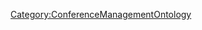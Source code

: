 <includeonly>{{METADATA|Keywords={{{HasKeyword|}}}|HasEntityTitle={{{HasEntityTitle}}}|HasEntityBlurb={{{HasEntityBlurb|}}}|HasEntityType=AidToOrientation}}
{{Annotation|AnnotationPredicate=ManagedBy|AnnotationObjects={{{ManagedBy|}}}}}
</includeonly>
<noinclude>[[Category:ConferenceManagementOntology]]</noinclude>
